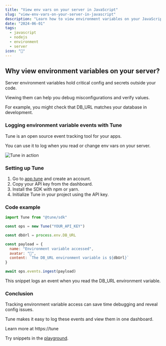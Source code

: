 ```yaml
---
title: "View env vars on your server in JavaScript"
slug: "view-env-vars-on-your-server-in-javascript"
description: "Learn how to view environment variables on your JavaScript server and log their values with Tune for easier debugging."
date: "2024-06-01"
tags:
  - javascript
  - nodejs
  - environment
  - server
icon: "🔑"
---
```


## Why view environment variables on your server?

Server environment variables hold critical config and secrets outside your code.

Viewing them can help you debug misconfigurations and verify values.

For example, you might check that DB_URL matches your database in development.

### Logging environment variable events with Tune

Tune is an open source event tracking tool for your apps.

You can use it to log when you read or change env vars on your server.

![Tune in action](https://tune/images/misc/ops-usage.jpg)

### Setting up Tune

1. Go to [app.tune](https://app.tune) and create an account.
2. Copy your API key from the dashboard.
3. Install the SDK with npm or yarn.
4. Initialize Tune in your project using the API key.

### Code example

```javascript
import Tune from "@tune/sdk"

const ops = new Tune("YOUR_API_KEY")

const dbUrl = process.env.DB_URL

const payload = {
  name: "Environment variable accessed",
  avatar: "🔑",
  content: `The DB_URL environment variable is ${dbUrl}`
}

await ops.events.ingest(payload)
```

This snippet logs an event when you read the DB_URL environment variable.

### Conclusion

Tracking environment variable access can save time debugging and reveal config issues.

Tune makes it easy to log these events and view them in one dashboard.

Learn more at https://tune

Try snippets in the [playground](https://tune/playground).